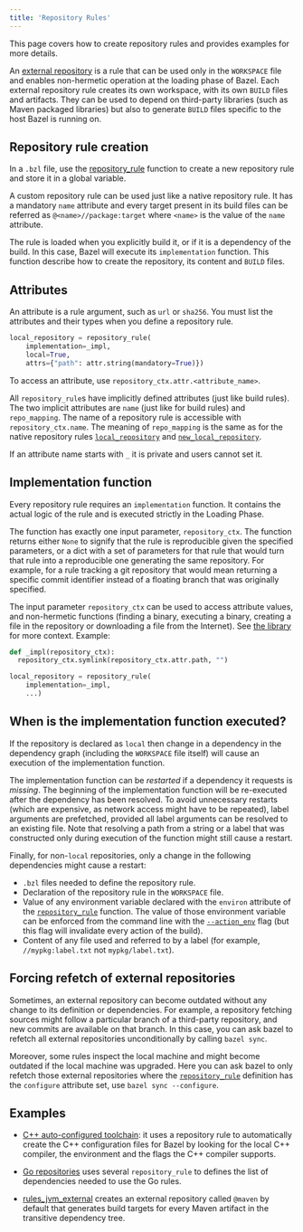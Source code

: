 ```yaml
---
title: 'Repository Rules'
---
```


This page covers how to create repository rules and provides examples for
more details.

An [external repository](/versions/6.5.0/docs/external) is a rule that can be used only
in the `WORKSPACE` file and enables non-hermetic operation at the loading phase
of Bazel. Each external repository rule creates its own workspace, with its
own `BUILD` files and artifacts. They can be used to depend on third-party
libraries (such as Maven packaged libraries) but also to generate `BUILD` files
specific to the host Bazel is running on.

## Repository rule creation

In a `.bzl` file, use the
[repository_rule](/versions/6.5.0/rules/lib/globals#repository_rule) function to create a new
repository rule and store it in a global variable.

A custom repository rule can be used just like a native repository rule. It
has a mandatory `name` attribute and every target present in its build files
can be referred as `@<name>//package:target` where `<name>` is the value of the
`name` attribute.

The rule is loaded when you explicitly build it, or if it is a dependency of
the build. In this case, Bazel will execute its `implementation` function. This
function describe how to create the repository, its content and `BUILD` files.

## Attributes

An attribute is a rule argument, such as `url` or `sha256`. You must list
the attributes and their types when you define a repository rule.

```python
local_repository = repository_rule(
    implementation=_impl,
    local=True,
    attrs={"path": attr.string(mandatory=True)})
```

To access an attribute, use `repository_ctx.attr.<attribute_name>`.

All `repository_rule`s have implicitly defined attributes (just like build
rules). The two implicit attributes are `name` (just like for build rules) and
`repo_mapping`. The name of a repository rule is accessible with
`repository_ctx.name`. The meaning of `repo_mapping` is the same as for the
native repository rules
[`local_repository`](https://bazel.build/versions/6.5.0/reference/be/workspace#local_repository.repo_mapping)
and
[`new_local_repository`](https://bazel.build/versions/6.5.0/reference/be/workspace#new_local_repository.repo_mapping).

If an attribute name starts with `_` it is private and users cannot set it.

## Implementation function

Every repository rule requires an `implementation` function. It contains the
actual logic of the rule and is executed strictly in the Loading Phase.

The function has exactly one input parameter, `repository_ctx`. The function
returns either `None` to signify that the rule is reproducible given the
specified parameters, or a dict with a set of parameters for that rule that
would turn that rule into a reproducible one generating the same repository. For
example, for a rule tracking a git repository that would mean returning a
specific commit identifier instead of a floating branch that was originally
specified.

The input parameter `repository_ctx` can be used to
access attribute values, and non-hermetic functions (finding a binary,
executing a binary, creating a file in the repository or downloading a file
from the Internet). See [the library](/versions/6.5.0/rules/lib/repository_ctx) for more
context. Example:

```python
def _impl(repository_ctx):
  repository_ctx.symlink(repository_ctx.attr.path, "")

local_repository = repository_rule(
    implementation=_impl,
    ...)
```

## When is the implementation function executed?

If the repository is declared as `local` then change in a dependency
in the dependency graph (including the `WORKSPACE` file itself) will
cause an execution of the implementation function.

The implementation function can be _restarted_ if a dependency it
requests is _missing_. The beginning of the implementation function
will be re-executed after the dependency has been resolved. To avoid
unnecessary restarts (which are expensive, as network access might
have to be repeated), label arguments are prefetched, provided all
label arguments can be resolved to an existing file. Note that resolving
a path from a string or a label that was constructed only during execution
of the function might still cause a restart.

Finally, for non-`local` repositories, only a change in the following
dependencies might cause a restart:

- `.bzl` files needed to define the repository rule.
- Declaration of the repository rule in the `WORKSPACE` file.
- Value of any environment variable declared with the `environ`
attribute of the
[`repository_rule`](/versions/6.5.0/rules/lib/globals#repository_rule)
function. The value of those environment variable can be enforced from
the command line with the
[`--action_env`](/versions/6.5.0/reference/command-line-reference#flag--action_env)
flag (but this flag will invalidate every action of the build).
- Content of any file used and referred to by a label (for example,
  `//mypkg:label.txt` not `mypkg/label.txt`).

## Forcing refetch of external repositories

Sometimes, an external repository can become outdated without any change to its
definition or dependencies. For example, a repository fetching sources might
follow a particular branch of a third-party repository, and new commits are
available on that branch. In this case, you can ask bazel to refetch all
external repositories unconditionally by calling `bazel sync`.

Moreover, some rules inspect the local machine and might become
outdated if the local machine was upgraded. Here you can ask bazel to
only refetch those external repositories where the
[`repository_rule`](/versions/6.5.0/rules/lib/globals#repository_rule)
definition has the `configure` attribute set, use `bazel sync --configure`.

## Examples

- [C++ auto-configured toolchain](https://cs.opensource.google/bazel/bazel/+/master:tools/cpp/cc_configure.bzl;drc=644b7d41748e09eff9e47cbab2be2263bb71f29a;l=176):
it uses a repository rule to automatically create the
C++ configuration files for Bazel by looking for the local C++ compiler, the
environment and the flags the C++ compiler supports.

- [Go repositories](https://github.com/bazelbuild/rules_go/blob/67bc217b6210a0922d76d252472b87e9a6118fdf/go/private/go_repositories.bzl#L195)
  uses several `repository_rule` to defines the list of dependencies
  needed to use the Go rules.

- [rules_jvm_external](https://github.com/bazelbuild/rules_jvm_external) creates
  an external repository called `@maven` by default that generates build targets
  for every Maven artifact in the transitive dependency tree.
